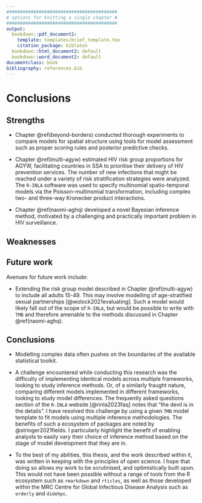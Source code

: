 ```yaml
---
#########################################
# options for knitting a single chapter #
#########################################
output:
  bookdown::pdf_document2:
    template: templates/brief_template.tex
    citation_package: biblatex
  bookdown::html_document2: default
  bookdown::word_document2: default
documentclass: book
bibliography: references.bib
---
```


# Conclusions {#conclusions}
\adjustmtc
\markboth{Conclusions}{}
<!-- For PDF output, include these two LaTeX commands after unnumbered chapter headings, otherwise the mini table of contents and the running header will show the previous chapter -->

<!-- JWE: Minor corrections often involve (1) fixing typos, (2) clarifying things, (3) elaborating on the contributions to science and implications of the PhD in the conclusions chapter [by far the most common point of examiner feedback] -->

## Strengths

* Chapter \@ref(beyond-borders) conducted thorough experiments to compare models for spatial structure using tools for model assessment such as proper scoring rules and posterior predictive checks.

* Chapter \@ref(multi-agyw) estimated HIV risk group proportions for AGYW, facilitating countries in SSA to prioritise their delivery of HIV prevention services.
The number of new infections that might be reached under a variety of risk stratification strategies were analyzed.
The `R-INLA` software was used to specify multinomial spatio-temporal models via the Poisson-multinomial transformation, including complex two- and three-way Kronecker product interactions.

* Chapter \@ref(naomi-aghq) developed a novel Bayesian inference method, motivated by a challenging and practically important problem in HIV surveillance.

## Weaknesses

## Future work

Avenues for future work include:

* Extending the risk group model described in Chapter \@ref(multi-agyw) to include all adults 15-49. This may involve modelling of age-stratified sexual partnerships [@wolock2021evaluating].
Such a model would likely fall out of the scope of `R-INLA`, but would be possible to write with `TMB` and therefore amenable to the methods discussed in Chapter \@ref(naomi-aghq).

## Conclusions

* Modelling complex data often pushes on the boundaries of the available statistical toolkit.

* A challenge encountered while conducting this research was the difficulty of implementing identical models across multiple frameworks, looking to study inference methods. Or, of a similarly fraught nature, comparing different models implemented in different frameworks, looking to study model differences. The frequently asked questions section of the `R-INLA` website [@rinla2023faq] notes that "the devil is in the details". I have resolved this challenge by using a given `TMB` model template to fit models using multiple inference methodologies. The benefits of such a ecosystem of packages are noted by @stringer2021fields. I particularly highlight the benefit of enabling analysts to easily vary their choice of inference method based on the stage of model development that they are in.

* To the best of my abilities, this thesis, and the work described within it, was written in keeping with the principles of open science.
I hope that doing so allows my work to be scrutinised, and optimistically built upon.
This would not have been possible without a range of tools from the R ecosystem such as `rmarkdown` and `rticles`, as well as those developed within the MRC Centre for Global Infectious Disease Analysis such as `orderly` and `didehpc`.

<!-- Aims for HIV response going forward, and the surveillance capabilities needed to meet them. -->
<!-- Greater reliance on routine health system data. -->
<!-- It is not recommended to include HIV testing in nationally representative household surveys in low (<2%) HIV prevalence settings [@world2005guidelines]. -->
<!-- Patient-level HIV data systems [@world2017consolidated] and case-based surveillance (CBS). -->
<!-- Integration of HIV services with other health programs and strengthening of health systems. -->

